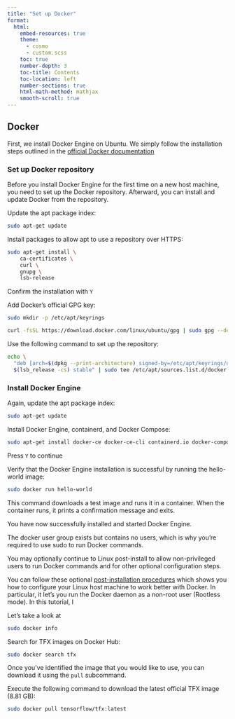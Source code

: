 ```yaml
---
title: "Set up Docker" 
format: 
  html: 
    embed-resources: true
    theme: 
      - cosmo 
      - custom.scss 
    toc: true 
    number-depth: 3  
    toc-title: Contents 
    toc-location: left 
    number-sections: true 
    html-math-method: mathjax 
    smooth-scroll: true 
---
```


## Docker

First, we install Docker Engine on Ubuntu. We simply follow the installation steps outlined in the [official Docker documentation](https://docs.docker.com/engine/install/ubuntu/)

### Set up Docker repository

Before you install Docker Engine for the first time on a new host machine, you need to set up the Docker repository. Afterward, you can install and update Docker from the repository.

Update the apt package index:

```bash
sudo apt-get update
```

Install packages to allow apt to use a repository over HTTPS:

```bash
sudo apt-get install \
    ca-certificates \
    curl \
    gnupg \
    lsb-release
```

Confirm the installation with `Y`

Add Docker’s official GPG key:

```bash
sudo mkdir -p /etc/apt/keyrings
```

```bash
curl -fsSL https://download.docker.com/linux/ubuntu/gpg | sudo gpg --dearmor -o /etc/apt/keyrings/docker.gpg
```

Use the following command to set up the repository:

```bash
echo \
  "deb [arch=$(dpkg --print-architecture) signed-by=/etc/apt/keyrings/docker.gpg] https://download.docker.com/linux/ubuntu \
  $(lsb_release -cs) stable" | sudo tee /etc/apt/sources.list.d/docker.list > /dev/null
```


### Install Docker Engine

Again, update the apt package index:

```bash
sudo apt-get update
```

Install Docker Engine, containerd, and Docker Compose:

```bash
sudo apt-get install docker-ce docker-ce-cli containerd.io docker-compose-plugin
```

Press `Y` to continue

Verify that the Docker Engine installation is successful by running the hello-world image:

```bash
sudo docker run hello-world
```

This command downloads a test image and runs it in a container. When the container runs, it prints a confirmation message and exits.

You have now successfully installed and started Docker Engine. 

The docker user group exists but contains no users, which is why you’re required to use sudo to run Docker commands. 

You may optionally continue to Linux post-install to allow non-privileged users to run Docker commands and for other optional configuration steps.

You can follow these optional [post-installation procedures](https://docs.docker.com/engine/install/linux-postinstall/) which shows you how to configure your Linux host machine to work better with Docker. In particular, it let's you run the Docker daemon as a non-root user (Rootless mode). In this tutorial, I 


Let's take a look at

```bash
sudo docker info
```

Search for TFX images on Docker Hub:


```bash
sudo docker search tfx
```

Once you’ve identified the image that you would like to use, you can download it using the `pull` subcommand.

Execute the following command to download the latest official TFX image (8.81 GB):


```bash
sudo docker pull tensorflow/tfx:latest
```
